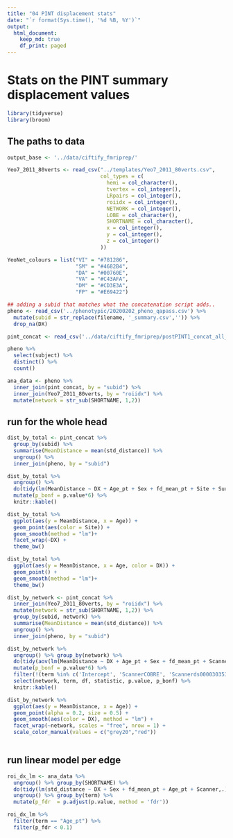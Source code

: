 ```yaml
---
title: "04 PINT displacement stats"
date: "`r format(Sys.time(), '%d %B, %Y')`"
output:
  html_document:
    keep_md: true
    df_print: paged
---
```


# Stats on the PINT summary displacement values

```r
library(tidyverse)
library(broom)
```


## The paths to data

```r
output_base <- '../data/ciftify_fmriprep/'

Yeo7_2011_80verts <- read_csv("../templates/Yeo7_2011_80verts.csv",
                              col_types = c(
                                hemi = col_character(),
                                tvertex = col_integer(),
                                LRpairs = col_integer(),
                                roiidx = col_integer(),
                                NETWORK = col_integer(),
                                LOBE = col_character(),
                                SHORTNAME = col_character(),
                                x = col_integer(),
                                y = col_integer(),
                                z = col_integer()
                              ))

YeoNet_colours = list("VI" = "#781286",
                      "SM" = "#4682B4",
                      "DA" = "#00760E", 
                      "VA" = "#C43AFA",
                      "DM" = "#CD3E3A", 
                      "FP" = "#E69422")

## adding a subid that matches what the concatenation script adds..
pheno <- read_csv('../phenotypic/20200202_pheno_qapass.csv') %>%
  mutate(subid = str_replace(filename, '_summary.csv','')) %>%
  drop_na(DX)

pint_concat <- read_csv('../data/ciftify_fmriprep/postPINT1_concat_all_qa_passes.csv')
```


```r
pheno %>%  
  select(subject) %>%
  distinct() %>%
  count()
```
```r
ana_data <- pheno %>%
  inner_join(pint_concat, by = "subid") %>%
  inner_join(Yeo7_2011_80verts, by = "roiidx") %>%
  mutate(network = str_sub(SHORTNAME, 1,2))

```


## run for the whole head

```r
dist_by_total <- pint_concat %>%
  group_by(subid) %>%
  summarise(MeanDistance = mean(std_distance)) %>%
  ungroup() %>%
  inner_join(pheno, by = "subid")  

dist_by_total %>%
  ungroup() %>%
  do(tidy(lm(MeanDistance ~ DX + Age_pt + Sex + fd_mean_pt + Site + SurfArea_pt,.))) %>%
  mutate(p_bonf = p.value*6) %>%
  knitr::kable()
```

```r
dist_by_total %>%
  ggplot(aes(y = MeanDistance, x = Age)) +
  geom_point(aes(color = Site)) + 
  geom_smooth(method = "lm")+
  facet_wrap(~DX) +
  theme_bw()
```

```r
dist_by_total %>%
  ggplot(aes(y = MeanDistance, x = Age, color = DX)) +
  geom_point() + 
  geom_smooth(method = "lm")+
  theme_bw()
```

```r
dist_by_network <- pint_concat %>%
  inner_join(Yeo7_2011_80verts, by = "roiidx") %>%
  mutate(network = str_sub(SHORTNAME, 1,2)) %>%
  group_by(subid, network) %>%
  summarise(MeanDistance = mean(std_distance)) %>%
  ungroup() %>%
  inner_join(pheno, by = "subid")  

dist_by_network %>%
  ungroup() %>% group_by(network) %>%
  do(tidy(aov(lm(MeanDistance ~ DX + Age_pt + Sex + fd_mean_pt + Scanner + SurfArea_pt,.)))) %>%
  mutate(p_bonf = p.value*6) %>%
  filter(!(term %in% c('Intercept', 'ScannerCOBRE', 'Scannerds00003035343', 'ScannerZHH', 'Scannerds00003035426'))) %>%
  select(network, term, df, statistic, p.value, p_bonf) %>%
  knitr::kable()
```





```r
dist_by_network %>%
  ggplot(aes(y = MeanDistance, x = Age)) +
  geom_point(alpha = 0.2, size = 0.5) + 
  geom_smooth(aes(color = DX), method = "lm") +
  facet_wrap(~network, scales = "free", nrow = 1) +
  scale_color_manual(values = c("grey20","red"))
  
```


## run linear model per edge

```r
roi_dx_lm <- ana_data %>%
  ungroup() %>% group_by(SHORTNAME) %>%
  do(tidy(lm(std_distance ~ DX + Sex + fd_mean_pt + Age_pt + Scanner,.))) %>%
  ungroup() %>% group_by(term) %>%
  mutate(p_fdr  = p.adjust(p.value, method = 'fdr'))

roi_dx_lm %>%
  filter(term == "Age_pt") %>%
  filter(p_fdr < 0.1)
```

